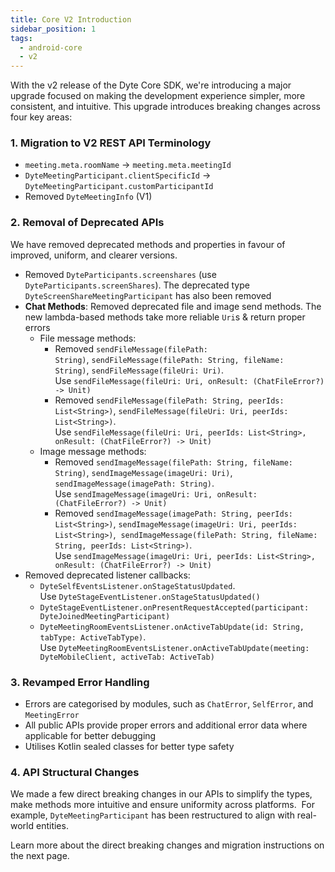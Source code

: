 ```yaml
---
title: Core V2 Introduction
sidebar_position: 1
tags:
  - android-core
  - v2
---
```


With the v2 release of the Dyte Core SDK, we're introducing a major upgrade focused on making the development experience simpler, more consistent, and intuitive. This upgrade introduces breaking changes across four key areas:

### 1. Migration to V2 REST API Terminology

- `meeting.meta.roomName` -> `meeting.meta.meetingId`
- `DyteMeetingParticipant.clientSpecificId` -> `DyteMeetingParticipant.customParticipantId`
- Removed `DyteMeetingInfo` (V1)


### 2. Removal of Deprecated APIs

We have removed deprecated methods and properties in favour of improved, uniform, and clearer versions.
    
- Removed `DyteParticipants.screenshares` (use `DyteParticipants.screenShares`). The deprecated type `DyteScreenShareMeetingParticipant` has also been removed
- **Chat Methods**: Removed deprecated file and image send methods. The new lambda-based methods take more reliable `Uri`s & return proper errors
  - File message methods:
    - Removed `sendFileMessage(filePath: String)`, `sendFileMessage(filePath: String, fileName: String)`, `sendFileMessage(fileUri: Uri)`.  
    Use `sendFileMessage(fileUri: Uri, onResult: (ChatFileError?) -> Unit)`
    - Removed `sendFileMessage(filePath: String, peerIds: List<String>)`, `sendFileMessage(fileUri: Uri, peerIds: List<String>)`.  
    Use `sendFileMessage(fileUri: Uri, peerIds: List<String>, onResult: (ChatFileError?) -> Unit)`
  - Image message methods:
    - Removed `sendImageMessage(filePath: String, fileName: String)`, `sendImageMessage(imageUri: Uri)`, `sendImageMessage(imagePath: String)`.  
    Use `sendImageMessage(imageUri: Uri, onResult: (ChatFileError?) -> Unit)`
    - Removed `sendImageMessage(imagePath: String, peerIds: List<String>)`, `sendImageMessage(imageUri: Uri, peerIds: List<String>)`, 
    `sendImageMessage(filePath: String, fileName: String, peerIds: List<String>)`.  
    Use `sendImageMessage(imageUri: Uri, peerIds: List<String>, onResult: (ChatFileError?) -> Unit)`
- Removed deprecated listener callbacks:
  - `DyteSelfEventsListener.onStageStatusUpdated`. Use `DyteStageEventListener.onStageStatusUpdated()`
  - `DyteStageEventListener.onPresentRequestAccepted(participant: DyteJoinedMeetingParticipant)`
  - `DyteMeetingRoomEventsListener.onActiveTabUpdate(id: String, tabType: ActiveTabType)`.  
  Use `DyteMeetingRoomEventsListener.onActiveTabUpdate(meeting: DyteMobileClient, activeTab: ActiveTab)`


### 3. Revamped Error Handling

- Errors are categorised by modules, such as `ChatError`, `SelfError`, and `MeetingError`
- All public APIs provide proper errors and additional error data where applicable for better debugging
- Utilises Kotlin sealed classes for better type safety


### 4. API Structural Changes

We made a few direct breaking changes in our APIs to simplify the types, make methods more intuitive and ensure uniformity across platforms. 
For example, `DyteMeetingParticipant` has been restructured to align with real-world entities.

Learn more about the direct breaking changes and migration instructions on the next page.